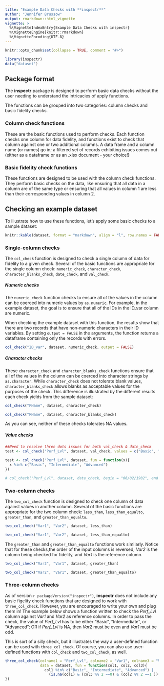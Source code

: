 ```yaml
---
title: "Example Data Checks with **inspectr**"
author: "Jennifer Brussow"
output: rmarkdown::html_vignette
vignette: >
  %\VignetteIndexEntry{Example Data Checks with inspectr}
  %\VignetteEngine{knitr::rmarkdown}
  %\VignetteEncoding{UTF-8}
---
```


```r
knitr::opts_chunk$set(collapse = TRUE, comment = "#>")

```

```r
library(inspectr)
data("dataset")
```

## Package format
The **inspectr** package is designed to perform basic data checks without the user needing to understand the intricacies of apply functions.

The functions can be grouped into two categories: column checks and
basic fidelity checks.

### Column check functions
These are the basic functions used to perform checks. Each function checks one column for data fidelity, and functions exist to check that column against one or two additional columns. A data frame and a column name (or names) go in; a filtered set of records exhibiting issues comes out (either as a dataframe or as an .xlsx document - your choice!)

### Basic fidelity check functions
These functions are designed to be used with the column check functions. They perform basic checks on the data, like ensuring that all data in a column are of the same type or ensuring that all values in column 1 are less than their corresponding values in column 2.


## Checking an example dataset
To illustrate how to use these functions, let's apply some basic checks to a sample dataset:
```r
knitr::kable(dataset, format = "markdown", align = "l", row.names = FALSE)
```


### Single-column checks
The `col_check` function is designed to check a single column of data for fidelity to a given check. Several of the basic functions are appropriate for the single column check: `numeric_check`, `character_check`, `character_blanks_check`, `date_check`, and `val_check`. 

##### Numeric checks
The `numeric_check` function checks to ensure all of the values in the column can be coerced into numeric values by `as.numeric`. For example, in the example dataset, the goal is to ensure that all of the IDs in the ID_var column are numeric. 

When checking the example dataset with this function, the results show that there are two records that have non-numeric characters in their ID variables. By setting `output = FALSE` in the arguments, the function returns a dataframe containing only the records with errors. 

```r
col_check("ID_var", dataset, numeric_check, output = FALSE)
```

##### Character checks
These `character_check` and `character_blanks_check` functions ensure that all of the values in the column can be coerced into character strings by `as.character`. While `character_check` does not tolerate blank values, `character_blanks_check` allows blanks as acceptable values for the purposes of the check. This difference is illustrated by the different results each check yields from the sample dataset:

```r
col_check("FName", dataset, character_check)

col_check("FName", dataset, character_blanks_check)
```

As you can see, neither of these checks tolerates NA values. 


##### Value checks
```r
##Need to resolve three dots issues for both val_check & date_check
test <- col_check("Perf_Lvl", dataset, val_check, values = c("Basic", "Intermediate", "Advanced"))

test <- col_check("Perf_Lvl", dataset, fun = function(x){
  x %in% c("Basic", "Intermediate", "Advanced")
})

# col_check("Perf_Lvl", dataset, date_check, begin = "06/02/1982", end = "11/11/1986")
```

### Two-column checks
The `two_col_check` function is designed to check one column of data against values in another column. Several of the basic functions are appropriate for the two column check: `less_than`, `less_than_equalto`, `greater_than`, and `greater_than_equalto`. 

```r
two_col_check("Var1", "Var2", dataset, less_than)

two_col_check("Var1", "Var2", dataset, less_than_equalto)
```

The `greater_than` and `greater_than_equalto` functions work similarly. Notice that for these checks,the order of the input columns is reversed; *Var2* is the column being checked for fidelity, and *Var1* is the reference column.

```r
two_col_check("Var2", "Var1", dataset, greater_than)

two_col_check("Var2", "Var1", dataset, greater_than_equalto)
```

### Three-column checks
As of version `r packageVersion("inspectr")`, **inspectr** does not include any basic figelity check functions that are designed to work with `three_col_check`. However, you are encouraged to write your own and plug them in! The example below shows a function written to check the *Perf_Lvl* column against *Var1* and *Var2* as reference columns. In order to pass the check, the value of *Perf_Lvl* has to be either "Basic", "Intermediate", or "Advanced"; OR if *Perf_Lvl* is NA, then *Var2* must be even and *Var1* must be odd. 

This is sort of a silly check, but it illustrates the way a user-defined function can be used with `three_col_check`. Of course, you can also use user-defined functions with `col_check` and `two_col_check`, as well.

```r
three_col_check(colname1 = "Perf_Lvl", colname2 = "Var1", colname3 = "Var2",
                data = dataset, fun = function(col1, col2, col3){
                  col1 %in% c("Basic", "Intermediate", "Advanced") |
                    (is.na(col1) & (col3 %% 2 ==0) & (col2 %% 2 ==1 ))
})
```

